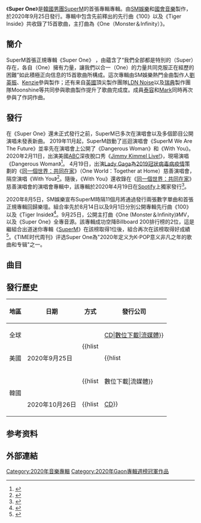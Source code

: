 {{Infobox album
| name         = Super One
| type         = studio
| artist       = [[SuperM|SuperM]]
| cover        = Super_One.jpg
| alt          =
| caption      =
| released     = {{start date|2020|9|25}}
| recorded     = 2019-2020
| genre        = [[K-Pop|K-Pop]]
| length       = 50:51
| language     = {{hlist|[[英語|英語]]|[[韓語|韓語]]}}
| label        = {{hlist|[[SM娛樂|SM娛樂]]|[[國會音樂|國會音樂]]}}
| producer     =
| prev_title   = [[SuperM_(迷你專輯)|SuperM]]
| prev_year    = 2019
| next_title   =
| next_year    =
| misc         = {{External music video|Type=Studio|{{YouTube|nyzhtvtJWDQ|100}}<br/>{{YouTube|jUsUzbmSLow|Tiger Inside}}<br/>{{YouTube|-MyvZMiRGvE|One（Monster＆Infinity）}}
 }}
{{Singles
| name         = Super One
| type         = studio
| single1      = 100
| single1date  = 2020年8月14日
| single2      = Tiger Inside
| single2date  = 2020年9月1日
| single3      = One (Monster & Infinity)
| single3date  = 2020年9月25日
}}
}}
《'''Super One'''》是[[韓國|韓國]][[男子組合|男團]][[SuperM|SuperM]]的首張專輯專輯。由[[SM娛樂|SM娛樂]]和[[國會音樂|國會音樂]]製作，於2020年9月25日發行。專輯中包含先前釋出的先行曲《100》以及《Tiger Inside》共收錄了15首歌曲，主打曲為《One（Monster＆Infinity）》。

==簡介==
SuperM首張正規專輯《Super One》 ，由蘊含了“我們全部都是特別的（Super）存在，各自（One）擁有力量，讓我們以合一（One）的力量共同克服正在經歷的困難”如此積極正向信息的15首歌曲所構成。這次專輯由SM娛樂熱門金曲製作人[[劉英振|劉英振]]、[[Kenzie|Kenzie]]參與製作；还有来自[[英國|英國]]頂尖製作團隊[[LDN_Noise|LDN Noise]]以及[[瑞典|瑞典]]製作團隊Moonshine等共同參與歌曲製作提升了歌曲完成度。成員[[泰容|泰容]]和[[李敏亨|Mark]]同時再次參與了作詞作曲。

==發行==
在《Super One》還未正式發行之前，SuperM已多次在演唱會以及多個節目公開演唱未發表新曲。 2019年11月起，SuperM啟動了巡迴演唱會《SuperM We Are The Future》並率先在演唱會上公開了《Dangerous Woman》和《With You》。 2020年2月11日，出演美國[[美國廣播公司|ABC]]深夜脫口秀《[[吉米·坎摩爾直播秀|Jimmy Kimmel Live!]]》，現場演唱《Dangerous Woman》<ref>{{Cite web|url=https://www.cheatsheet.com/entertainment/superm-jimmy-kimmel-live-jopping-dangerous-woman-kpop-performance-fan-reactions.html/|title=SuperM Wowed Viewers With Their Performance on 'Jimmy Kimmel Live!'|website=Cheatsheet|language=en|date=2020-02-15|accessdate=2020-10-05|archive-date=2020-06-10|archive-url=https://web.archive.org/web/20200610204747/https://www.cheatsheet.com/entertainment/superm-jimmy-kimmel-live-jopping-dangerous-woman-kpop-performance-fan-reactions.html/|dead-url=no}}</ref>。 4月19日，出演[[嘎嘎小姐|Lady Gaga]]為[[2019冠狀病毒病疫情|2019冠狀病毒病疫情]]策劃的《[[同一個世界：共同在家|同一個世界：共同在家]]》（One World：Together at Home）慈善演唱會，隔空演唱《With You》<ref>{{Cite web|url=https://cnalifestyle.channelnewsasia.com/trending/superm-lady-gaga-one-world-concert-12646632|title=K-pop group SuperM joins Lady Gaga-curated online benefit concert One World|website=cnalifestyle|language=en|date=2020-04-16|accessdate=2020-10-05|archive-date=2020-04-21|archive-url=https://web.archive.org/web/20200421220717/https://cnalifestyle.channelnewsasia.com/trending/superm-lady-gaga-one-world-concert-12646632|dead-url=no}}</ref>。隨後，《With You》還收錄在《[[同一個世界：共同在家|同一個世界：共同在家]]》慈善演唱會的演唱會專輯中，該專輯於2020年4月19日在[[Spotify|Spotify]]上獨家發行<ref>{{Cite web|url=https://open.spotify.com/album/2VcZJySG0Skmua8JkfXGcz?highlight=spotify:track:2YRqnGoPNo7syPt92r3SvE|title=One World: Together At Home|website=Spotify|language=en|date=2020-04-16|accessdate=2020-10-05|archive-date=2020-10-09|archive-url=https://web.archive.org/web/20201009154905/https://open.spotify.com/album/2VcZJySG0Skmua8JkfXGcz?highlight=spotify:track:2YRqnGoPNo7syPt92r3SvE|dead-url=no}}</ref>。

2020年8月5日，SM娛樂宣布SuperM時隔11個月將通過發行兩張數字單曲和首張正規專輯回歸樂壇。組合率先於8月14日以及9月1日分別公開專輯先行曲《100》以及《Tiger Inside》<ref>{{Cite web|url=https://www.smentertainment.com/PressCenter/Details/4794|title=SuperM，首張正規專輯項目'Super One'正式啟動！|website=smentertainment|date=2020-08-06|accessdate=2020-08-06}}</ref>。9月25日，公開主打曲《One (Monster＆Infinity)》MV，以及《Super One》全專音源。該專輯成功空降Billboard 200排行榜的2位，這是繼組合出道迷你專輯《[[SuperM_(迷你專輯)|SuperM]]》在該榜取得1位後，組合再次在該榜取得好成績<ref>{{Cite web|url=https://www.smentertainment.com/PressCenter/Details/5002|title=SuperM首張距離專輯《 Super One》廣告牌200位列第二！|website=smentertainment|language=en|date=2020-10-05|accessdate=2020-10-05}}</ref>。《TIME时代周刊》评选Super One為"2020年定义为K-POP意义非凡之年的歌曲和专辑"之一。

== 曲目 ==
{{Track listing
| headline     = ''Super One''
| extra_column = Arrangement

| title1       = '''One (Monster & Infinity)'''
| note1        =
| lyrics1      = [[Kenzie|Kenzie]]<br/>Adrian McKinnon<br/>Wilbart "Vedo" McCoy III<br/>Bobii Lewis
| music1       = [[Kenzie|Kenzie]]<br/>Jonatan Gusmark (Moonshine)<br/>Ludvig Evers (Moonshine)<br/>Adrian McKinnon<br/>Wilbart "Vedo" McCoy III<br/>Bobii Lewis
| extra1       = Moonshine<br/>[[Kenzie|Kenzie]]
| length1      = 3:41

| title2       = Infinity
| note2        =
| lyrics2      = Adrian McKinnon<br/>Bobii Lewis<br/>[[Kenzie|Kenzie]]
| music2       = Jonatan Gusmark (Moonshine)<br/>Ludvig Evers (Moonshine)<br/>Adrian McKinnon|Bobii Lewis
| extra2       = Moonshine<br/>[[Kenzie|Kenzie]]
| length2      = 3:53

| title3       = Monster
| note3        =
| lyrics3      = [[Kenzie|Kenzie]]<br/>Adrian McKinnon<br/>Wilbart "Vedo" McCoy III
| music3       = [[Kenzie|Kenzie]]<br/>Jonatan Gusmark (Moonshine)<br/>Ludvig Evers (Moonshine)<br/>Wilbart "Vedo" McCoy III
| extra3       = [[Kenzie|Kenzie]]<br/>Moonshine
| length3      = 3:42

| title4       = Wish You Were Here
| note4        =
| lyrics4      = Seo-ro<br/>Ron<br/>Seo Hye-ri<br/>Mok Ji-min (lalala Studio)
| music4       = Bram Inscore<br/>Jake Torrey<br/>Sam Farrar<br/>Evan Magee
| extra4       = Bram Inscore
| length4      = 3:12

| title5       = Big Chance
| note5        =
| lyrics5      = Andrew "BullySongs" Bullimore<br/>James Norton<br/>Jeremy "Tay" Jasper
| music5       = Mich Hansen<br/>Peter Wallevik (PhD)<br/>Daniel Davidsen (PhD)<br/>Andrew "BullySongs" Bullimore<br/>James Matthew Norton<br/>Jeremy "Tay" Jasper
| extra5       = PhD & Cutfather
| length5      = 2:51

| title6       = 100
| note6        =
| lyrics6      = [[李敏亨|Mark]]<br/>Andy Love<br/>Yoo Young-jin
| music6       = Andy Love<br/>Harold "Alawn" Philippon<br/>Jasmine Kara Khatib-Nia (Cosmos Music)<br/>[[刘英振|刘英振]]<br/>[[李敏亨|Mark]]<br/>Ryan S. Jhun
| extra6       = Andy Love<br/>Harold "Alawn" Philippon<br/>[[刘英振|刘英振]]
| length6      = 3:26

| title7       = Tiger Inside
| note7        = 호랑이
| lyrics7      = Hwang Yoo-bin
| music7       = Jonatan Gusmark (Moonshine)<br/>Ludvig Evers (Moonshine)<br/>Alexander Karlsson
| extra7       = Moonshine
| length7      = 3:29

| title8       = Better Days
| note8        =
| lyrics8      = Andy Love<br/>Andreas Öberg<br/>Christoffer Semelius
| music8       = Christoffer Semelius<br/>Andreas Öberg]]<br/>Andy Love
| extra8       = Christoffer Semelius<br/>Andreas Öberg<br/>Andy Love
| length8      = 3:54

| title9       = Together at Home
| note9        =
| lyrics9      = Lee Seu-ran (Joombas)<br/>[[泰容|泰容]]<br/>[[李敏亨|Mark]]
| music9       = Sylvester "Sly" Willy Sivertsen (Makeumine Works)<br/>Samuel Preston<br/>Carl Lehmann
| extra9       = Sylvester "Sly" Willy Sivertsen (Makeumine Works)<br/>Samuel Preston<br/>Carl Lehmann
| length9      = 3:26

| title10      = Drip
| note10       =
| lyrics10     = Jo Yoon-kyung
| music10      = [[LDN_Noise|LDN Noise]]<br/>Keynon "KC" Moore (3Sixty)<br/>Jeremy "Tay" Jasper<br/>Zachary Chicoine
| extra10      = [[LDN_Noise|LDN Noise]]
| length10     = 2:38

| title11      = Line 'Em Up
| note11       =
| lyrics11     = Cheon Song-yi (Joombas)
| music11      = Daniel "Obi" Klein<br/>Charli Taft<br/>Rudi Daouk (Jay & Rudy)<br/>Jakob Mihoubi (Jay & Rudy)
| extra11      = Daniel "Obi" Klein
| length11     = 3:23

| title12      = Dangerous Woman
| note12       =
| lyrics12     = Danke (lalala studio)
| music12      = [[LDN_Noise|LDN Noise]]<br/>Maegan Cottone<br/>Stephan Benson<br/>Jeffrey Twumasi
| extra12      = [[LDN_Noise|LDN Noise]]
| length12     = 3:09

| title13      = Step Up
| note13       =
| lyrics13     = Danke (lalala studio)
| music13      = Daniel "Obi" Klein<br/>Charli Taft<br/>Andreas Öberg<br/>ODAY
| extra13      = Daniel "Obi" Klein
| length13     = 2:56

| title14      = So Long
| note14       =
| lyrics14     = Mok Ji-min (lalala Studio)
| music14      = Andy Love<br/>Alyssa Ayaka Ichinose<br/>Carlyle Fernandes<br/>Andreas Öberg
| extra14      = Andy Love<br/>Alyssa Ayaka Ichinose<br/>Carlyle Fernandes<br/>Andreas Öberg
| length14     = 3:49

| title15      = With You
| note15       =
| lyrics15     = Johnny West
| music15      = Benjamin Roberts<br/>Jonny West<br/>Gaelen Whittemore<br/>Victor Manzano
| extra15      = Benjamin Roberts<br/>Jonny West<br/>Gaelen Whittemore<br/>Victor Manzano
| length15     = 3:22

| total_length = 50:51
}}
==發行歷史==
{| class="wikitable"
! 地區
! 日期
! 方式
! 發行公司
|-
| 全球
| rowspan=3|2020年9月25日
| rowspan=2|{{hlist||[[CD|CD]]|[[數位下載|數位下載]]|[[流媒體|流媒體]]}}
| {{hlist||[[環球音樂集團|環球音樂]]|Caroline|Virgin EMI}}
|-
| 美國
| {{hlist||[[SM娛樂|SM娛樂]]|[[國會音樂|國會音樂]]}}
|-
| rowspan=2|韓國
| {{hlist||數位下載|流媒體}}
| rowspan=2|{{hlist||[[SM娛樂|SM娛樂]]|Dreamus}}
|-
| 2020年10月26日
| {{hlist||[[CD|CD]]}}
|}

==参考资料==
{{reflist}}

==外部連結==       
{{SuperM}}
{{Gaon專輯週榜冠軍 (2020年)|2020年10月31日}}
[[Category:2020年音樂專輯|Category:2020年音樂專輯]]
[[Category:2020年Gaon專輯週榜冠軍作品|Category:2020年Gaon專輯週榜冠軍作品]]